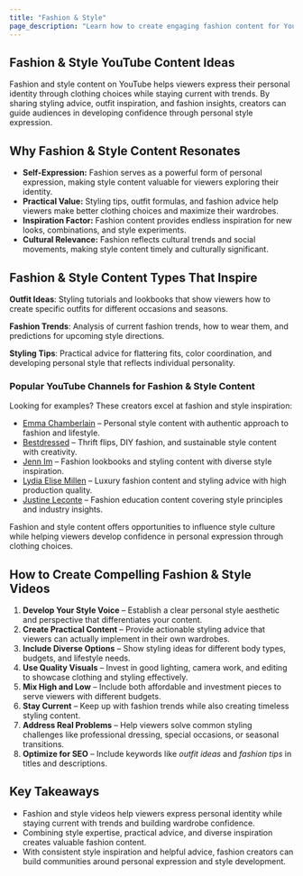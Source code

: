 ```yaml
---
title: "Fashion & Style"
page_description: "Learn how to create engaging fashion content for YouTube—covering style tips, outfit ideas, fashion trends, and personal styling advice."
---
```


## Fashion & Style YouTube Content Ideas

Fashion and style content on YouTube helps viewers express their personal identity through clothing choices while staying current with trends. By sharing styling advice, outfit inspiration, and fashion insights, creators can guide audiences in developing confidence through personal style expression.

## Why Fashion & Style Content Resonates

- **Self-Expression:** Fashion serves as a powerful form of personal expression, making style content valuable for viewers exploring their identity.
- **Practical Value:** Styling tips, outfit formulas, and fashion advice help viewers make better clothing choices and maximize their wardrobes.
- **Inspiration Factor:** Fashion content provides endless inspiration for new looks, combinations, and style experiments.
- **Cultural Relevance:** Fashion reflects cultural trends and social movements, making style content timely and culturally significant.

## Fashion & Style Content Types That Inspire

**Outfit Ideas**: Styling tutorials and lookbooks that show viewers how to create specific outfits for different occasions and seasons.

**Fashion Trends**: Analysis of current fashion trends, how to wear them, and predictions for upcoming style directions.

**Styling Tips**: Practical advice for flattering fits, color coordination, and developing personal style that reflects individual personality.

### Popular YouTube Channels for Fashion & Style Content

Looking for examples? These creators excel at fashion and style inspiration:
- [Emma Chamberlain](https://www.youtube.com/@emmachamberlain) – Personal style content with authentic approach to fashion and lifestyle.
- [Bestdressed](https://www.youtube.com/@bestdressed) – Thrift flips, DIY fashion, and sustainable style content with creativity.
- [Jenn Im](https://www.youtube.com/@imjennim) – Fashion lookbooks and styling content with diverse style inspiration.
- [Lydia Elise Millen](https://www.youtube.com/@LydiaEliseMillen) – Luxury fashion content and styling advice with high production quality.
- [Justine Leconte](https://www.youtube.com/@JustineLeconte) – Fashion education content covering style principles and industry insights.

Fashion and style content offers opportunities to influence style culture while helping viewers develop confidence in personal expression through clothing choices.

## How to Create Compelling Fashion & Style Videos

1. **Develop Your Style Voice** – Establish a clear personal style aesthetic and perspective that differentiates your content.
2. **Create Practical Content** – Provide actionable styling advice that viewers can actually implement in their own wardrobes.
3. **Include Diverse Options** – Show styling ideas for different body types, budgets, and lifestyle needs.
4. **Use Quality Visuals** – Invest in good lighting, camera work, and editing to showcase clothing and styling effectively.
5. **Mix High and Low** – Include both affordable and investment pieces to serve viewers with different budgets.
6. **Stay Current** – Keep up with fashion trends while also creating timeless styling content.
7. **Address Real Problems** – Help viewers solve common styling challenges like professional dressing, special occasions, or seasonal transitions.
8. **Optimize for SEO** – Include keywords like *outfit ideas* and *fashion tips* in titles and descriptions.

## Key Takeaways

- Fashion and style videos help viewers express personal identity while staying current with trends and building wardrobe confidence.
- Combining style expertise, practical advice, and diverse inspiration creates valuable fashion content.
- With consistent style inspiration and helpful advice, fashion creators can build communities around personal expression and style development.